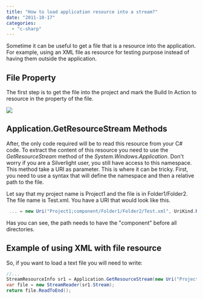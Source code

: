 ```yaml
---
title: "How to load application resource into a stream?"
date: "2011-10-17"
categories: 
  - "c-sharp"
---
```


Sometime it can be useful to get a file that is a resource into the application. For example, using an XML file as resource for testing purpose instead of having them outside the application.

## File Property

The first step is to get the file into the project and mark the Build In Action to resource in the property of the file.

![](images/buildaction.png)

## Application.GetResourceStream Methods

After, the only code required will be to read this resource from your C# code. To extract the content of this resource you need to use the _GetResourceStream_ method of the _System.Windows.Application_. Don't worry if you are a Silverlight user, you still have access to this namespace. This method take a URI as parameter. This is where it can be tricky. First, you need to use a syntax that will define the namespace and then a relative path to the file.

Let say that my project name is Project1 and the file is in Folder1/Folder2. The file name is Test.xml. You have a URI that would look like this.


```csharp
 ... = new Uri("Project1;component/Folder1/Folder2/Test.xml", UriKind.Relative) 
```

Has you can see, the path needs to have the "component" before all directories.

## Example of using XML with file resource

So, if you want to load a text file you will need to write:


```csharp
//... 
StreamResourceInfo sr1 = Application.GetResourceStream(new Uri("Project1;component/Folder1/Folder2/Test.xml", UriKind.Relative)); 
var file = new StreamReader(sr1.Stream); 
return file.ReadToEnd(); 
```
